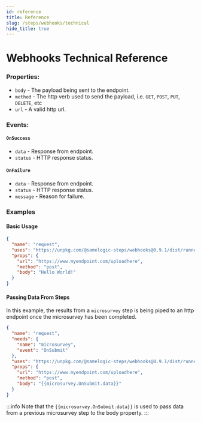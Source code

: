 ```yaml
---
id: reference
title: Reference
slug: /steps/webhooks/technical
hide_title: true
---
```


# Webhooks Technical Reference

### Properties:

- `body` -
  The payload being sent to the endpoint.
- `method` -
  The http verb used to send the payload, i.e. `GET`, `POST`, `PUT`, `DELETE`, etc
- `url` -
  A valid http url.

### Events:

#### `OnSuccess`

- `data` -
  Response from endpoint.
- `status` -
  HTTP response status.

#### `OnFailure`

- `data` -
  Response from endpoint.
- `status` -
  HTTP response status.
- `message` -
  Reason for failure.

### Examples

#### Basic Usage

```json
{
  "name": "request",
  "uses": "https://unpkg.com/@samelogic-steps/webhooks@0.9.1/dist/runner.js",
  "props": {
    "url": "https://www.myendpoint.com/uploadhere",
    "method": "post",
    "body": "Hello World!"
  }
}
```

#### Passing Data From Steps

In this example, the results from a `microsurvey` step is being piped to an http endpoint once the microsurvey has been completed.

```json
{
  "name": "request",
  "needs": {
    "name": "microsurvey",
    "event": "OnSubmit"
  },
  "uses": "https://unpkg.com/@samelogic-steps/webhooks@0.9.1/dist/runner.js",
  "props": {
    "url": "https://www.myendpoint.com/uploadhere",
    "method": "post",
    "body": "{{microsurvey.OnSubmit.data}}"
  }
}
```

:::info
Note that the `{{microsurvey.OnSubmit.data}}` is used to pass data from a previous microsurvey step to the body property.
:::

